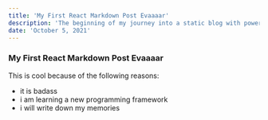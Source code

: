 ```yaml
---
title: 'My First React Markdown Post Evaaaar'
description: 'The beginning of my journey into a static blog with powerfully flexible component building capabilities'
date: 'October 5, 2021'
---
```


### My First React Markdown Post Evaaaar

This is cool because of the following reasons:
* it is badass
* i am learning a new programming framework
* i will write down my memories